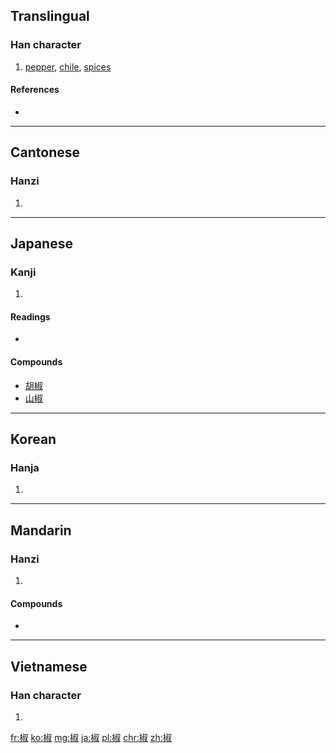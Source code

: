 {{also|茭}}
==Translingual==

===Han character===
{{Han char|rn=75|rad=木|as=08|sn=12|four=4794<sub>0</sub>|canj=木卜火水 (DYFE)}}

# [[pepper]], [[chile]], [[spices]]

====References====
* {{Han ref|kx=0536.160|dkj=15029|dj=0924.060|hdz=21230.030|uh=6912|ud=26898|bh=B4D4|bd=46292}}

----

==Cantonese==

===Hanzi===
{{yue-hanzi|jyut=|y=jiu1}}

# {{defn|lang=yue|sort=木08}}

----

==Japanese==

===Kanji===
{{ja-kanji|grade=|rs=木08}}

# {{defn|lang=ja|sort=木08}}

====Readings====
* {{ja-readings|on=[[しょう]] (shō)|kun=[[はじかみ]] (hajikami)}}

====Compounds====
{{top2}}
* [[胡椒]]
* [[山椒]]
{{bottom}}

----

==Korean==

===Hanja===
{{ko-hanja|hangeul=초|eumhun=산초나무 초|rv=cho|mr=ch'o|y=cho}}

# {{defn|lang=ko|sort=木08}}

----

==Mandarin==

===Hanzi===
{{cmn-hanzi|pin=[[jiāo]] ([[jiao1]]), [[zì]] ([[zi4]])|wg=chiao<sup>1</sup>, tzu<sup>4</sup>}}

# {{defn|lang=cmn|sort=木08}}

====Compounds====
* {{l|cmn|青椒|tr=qīngjiāo}}

----

==Vietnamese==

===Han character===
{{vi-hantu|[[tiêu]]|rs=木08}}

# {{defn|lang=vi|sort=木08}}

[[fr:椒]]
[[ko:椒]]
[[mg:椒]]
[[ja:椒]]
[[pl:椒]]
[[chr:椒]]
[[zh:椒]]